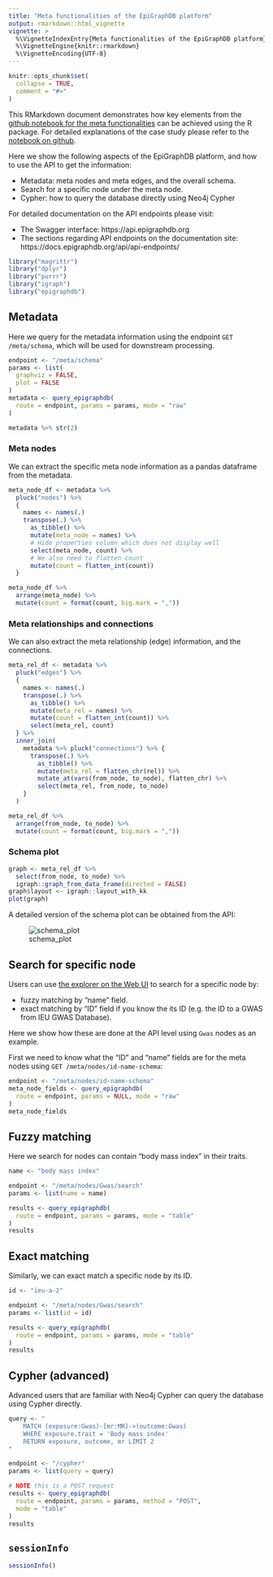 ```yaml
---
title: "Meta functionalities of the EpiGraphDB platform"
output: rmarkdown::html_vignette
vignette: >
  %\VignetteIndexEntry{Meta functionalities of the EpiGraphDB platform}
  %\VignetteEngine{knitr::rmarkdown}
  %\VignetteEncoding{UTF-8}
---
```


```r
knitr::opts_chunk$set(
  collapse = TRUE,
  comment = "#>"
)
```

This RMarkdown document demonstrates how key elements from the
[github notebook for the meta functionalities](
https://github.com/MRCIEU/epigraphdb/blob/master/general-examples/platform-meta-functionalities.ipynb
) can be achieved using the R package.
For detailed explanations of the case study please refer to the
[notebook on github](
https://github.com/MRCIEU/epigraphdb/blob/master/general-examples/platform-meta-functionalities.ipynb
).

Here we show the following aspects of the EpiGraphDB platform, and how to use the API to get the information:

- Metadata: meta nodes and meta edges, and the overall schema.
- Search for a specific node under the meta node.
- Cypher: how to query the database directly using Neo4j Cypher

For detailed documentation on the API endpoints please visit:

- The Swagger interface: https://api.epigraphdb.org
- The sections regarding API endpoints on the documentation site:
  https://docs.epigraphdb.org/api/api-endpoints/

```r
library("magrittr")
library("dplyr")
library("purrr")
library("igraph")
library("epigraphdb")
```

## Metadata

Here we query for the metadata information using the endpoint `GET /meta/schema`, which will be used for downstream processing.

```r
endpoint <- "/meta/schema"
params <- list(
  graphviz = FALSE,
  plot = FALSE
)
metadata <- query_epigraphdb(
  route = endpoint, params = params, mode = "raw"
)

metadata %>% str(2)
```

### Meta nodes

We can extract the specific meta node information as a pandas dataframe from the metadata.

```r
meta_node_df <- metadata %>%
  pluck("nodes") %>%
  {
    names <- names(.)
    transpose(.) %>%
      as_tibble() %>%
      mutate(meta_node = names) %>%
      # Hide properties column which does not display well
      select(meta_node, count) %>%
      # We also need to flatten count
      mutate(count = flatten_int(count))
  }

meta_node_df %>%
  arrange(meta_node) %>%
  mutate(count = format(count, big.mark = ","))
```

### Meta relationships and connections

We can also extract the meta relationship (edge) information, and the connections.

```r
meta_rel_df <- metadata %>%
  pluck("edges") %>%
  {
    names <- names(.)
    transpose(.) %>%
      as_tibble() %>%
      mutate(meta_rel = names) %>%
      mutate(count = flatten_int(count)) %>%
      select(meta_rel, count)
  } %>%
  inner_join(
    metadata %>% pluck("connections") %>% {
      transpose(.) %>%
        as_tibble() %>%
        mutate(meta_rel = flatten_chr(rel)) %>%
        mutate_at(vars(from_node, to_node), flatten_chr) %>%
        select(meta_rel, from_node, to_node)
    }
  )

meta_rel_df %>%
  arrange(from_node, to_node) %>%
  mutate(count = format(count, big.mark = ","))
```

### Schema plot

```r
graph <- meta_rel_df %>%
  select(from_node, to_node) %>%
  igraph::graph_from_data_frame(directed = FALSE)
graph$layout <- igraph::layout_with_kk
plot(graph)
```


A detailed version of the schema plot can be obtained from the API:

![schema_plot](https://api.epigraphdb.org/meta/schema?graphviz=true&plot=true)

## Search for specific node

Users can use [the explorer on the Web UI](https://dev.epigraphdb.org/explore) to search for a specific node by:

- fuzzy matching by "name" field.
- exact matching by "ID" field if you know the its ID (e.g. the ID to a GWAS from IEU GWAS Database).

Here we show how these are done at the API level using `Gwas` nodes as an example.

 First we need to know what the "ID" and "name" fields are for the meta nodes using `GET /meta/nodes/id-name-schema`:

```r
endpoint <- "/meta/nodes/id-name-schema"
meta_node_fields <- query_epigraphdb(
  route = endpoint, params = NULL, mode = "raw"
)
meta_node_fields
```

## Fuzzy matching

Here we search for nodes can contain "body mass index" in their traits.

```r
name <- "body mass index"

endpoint <- "/meta/nodes/Gwas/search"
params <- list(name = name)

results <- query_epigraphdb(
  route = endpoint, params = params, mode = "table"
)
results
```

## Exact matching

Similarly, we can exact match a specific node by its ID.

```r
id <- "ieu-a-2"

endpoint <- "/meta/nodes/Gwas/search"
params <- list(id = id)

results <- query_epigraphdb(
  route = endpoint, params = params, mode = "table"
)
results
```

## Cypher (advanced)

Advanced users that are familiar with Neo4j Cypher can query the database using Cypher directly.

```r
query <- "
    MATCH (exposure:Gwas)-[mr:MR]->(outcome:Gwas)
    WHERE exposure.trait = 'Body mass index'
    RETURN exposure, outcome, mr LIMIT 2
"

endpoint <- "/cypher"
params <- list(query = query)

# NOTE this is a POST request
results <- query_epigraphdb(
  route = endpoint, params = params, method = "POST",
  mode = "table"
)
results
```


## `sessionInfo`

```r
sessionInfo()
```

